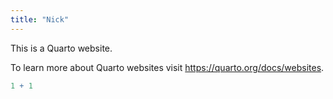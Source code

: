 ```yaml
---
title: "Nick"
---
```


This is a Quarto website.

To learn more about Quarto websites visit <https://quarto.org/docs/websites>.

```r
1 + 1
```
